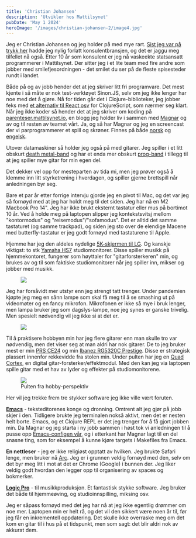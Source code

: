 ```yaml
---
title: 'Christian Johansen'
description: 'Utvikler hos Mattilsynet'
pubDate: 'May 1 2024'
heroImage: '/images/christian-johansen-2/image4.jpg'
---
```









<Question1/>

Jeg er Christian Johansen og jeg holder på med mye rart. [Sist jeg var på trykk her](https://mineverktoy.com/christian-johansen/) hadde jeg nylig forlatt konsulentbransjen, og det er jaggu meg tilfellet nå også. Etter 10 år som konsulent er jeg nå vaskeekte statsansatt programmerer i Mattilsynet. Der sitter jeg i et lite team med fire andre som jobber med smilefjesordningen - det smilet du ser på de fleste spisesteder rundt i landet.

Både på og av jobb hender det at jeg skriver litt fri programvare. Det mest kjente i så måte er nok test-verktøyet Sinon.JS, selv om jeg ikke lenger har noe med det å gjøre. Nå for tiden går det i Clojure-biblioteker, jeg jobber feks med [et alternativ til React osv](https://github.com/cjohansen/replicant) for ClojureScript, som nærmer seg klart. Når jeg ikke koder så hender det at jeg skriver om koding på [parenteser.mattilsynet.io](parenteser.mattilsynet.io), en blogg jeg holder liv i sammen med [Magnar](https://github.com/magnars) og av og til resten av teamet vårt. Ja, og så har Magnar og jeg en screencast der vi parprogrammerer et spill og skrøner. Finnes på både [norsk](https://www.zombieclj.no/) og [engelsk](https://www.parens-of-the-dead.com/).

Utover datamaskiner så holder jeg også på med gitarer. Jeg spiller i et litt obskurt [death metal-band](https://open.spotify.com/artist/42qpYEkV8ntVLixBhmlPM9?si=Y2V_g2syRrO3MyjdVFG-ag) og har et enda mer obskurt [prog-band](https://open.spotify.com/artist/6ahmGoH3FxIRgSh8B5j2vO?si=vnehcJgXQOGkYjpYOkD9_Q) i tillegg til at jeg spiller mye gitar for min egen del.

Det dekker vel opp for mesteparten av tida mi, men jeg prøver også å klemme inn litt styrketrening i hverdagen, og spiller gjerne brettspill når anledningen byr seg.

<Question2/>

Bare et par år etter forrige intervju gjorde jeg en pivot til Mac, og det var jeg så fornøyd med at jeg har holdt meg til det siden. Jeg har nå en M2 Macbook Pro 14". Jeg har ikke brukt eksternt tastatur eller mus på bortimot 10 år. Ved å holde meg på laptopen slipper jeg kontekstsvitsj mellom "kontormodus" og "reisemodus"/"sofamodus". Det er alltid det samme tastaturet (og samme trackpad), og siden jeg sto over de elendige Macene med butterfly-tastatur er jeg godt fornøyd med tastaturene til Apple.

Hjemme har jeg den aldeles nydelige [5K-skjermen til LG](https://www.komplett.no/product/1158320/datautstyr/skjermer/skjermer/lg-27-5k-skjerm-ultrafine-27md5kl-b). Og kanskje viktigst: to stk [Yamaha HS7](https://evenstadmusikk.no/yamaha/1059354/yamaha-hs7-studiomonitor-stk-svart-finish) studiomonitorer. Disse spiller musikk på hjemmekontoret, fungerer som høyttaler for "gitarforsterkeren" min, og brukes av og til som faktiske studiomonitorer når jeg spiller inn, mikser og jobber med musikk.

<figure>
    <img src='/images/christian-johansen-2/image1.jpg'/>
    <figcaption>
    </figcaption>
</figure>


Jeg har forsåvidt mer utstyr enn jeg strengt tatt trenger. Under pandemien kjøpte jeg meg en sånn lampe som skal få meg til å se smashing ut på videomøter og en fancy mikrofon. Mikrofonen er ikke så mye i bruk lenger, men lampa bruker jeg som dagslys-lampe, noe jeg synes er ganske trivelig. Men spesielt nødvendig vil jeg ikke si at det er.

<figure>
    <img src='/images/christian-johansen-2/image3.jpg'/>
    <figcaption>
    </figcaption>
</figure>

Til å praktisere hobbyen min har jeg flere gitarer enn man skulle tro var nødvendig, men det viser seg at man aldri har nok gitarer. De to jeg bruker mest er min [PRS CE24](https://prsguitars.com/electrics/model/ce_24_2024) og min [Ibanez RG5320C Prestige](https://www.ibanez.com/usa/products/detail/rg5320c_00_01.html). Disse er strategisk plassert innenfor rekkevidde fra stolen min. Under pulten har jeg en [Quad Cortex](https://neuraldsp.com/quad-cortex), en digital gitar-forsterker/effektmodul. Med den kan jeg via laptopen spille gitar med et hav av lyder og effekter på studiomonitorene.


<figure>
    <img src='/images/christian-johansen-2/image2.jpg'/>
    <figcaption>
        Pulten fra hobby-perspektiv
    </figcaption>
</figure>


<Question3/>

Her vil jeg trekke frem tre stykker software jeg ikke ville vært foruten.

**[Emacs](https://emacsforosx.com/)** - teksteditorenes konge og dronning. Omtrent alt jeg gjør på jobb skjer i den. Tidligere brukte jeg terminalen nokså aktivt, men det er nesten helt borte. Emacs, og et Clojure REPL er det jeg trenger for å få gjort jobben min. Da Magnar og jeg starta i ny jobb sammen i høst tok vi anledningen til å pusse opp [Emacs-configen vår](https://github.com/magnars/emacsd-reboot), og i etterkant har Magnar lagt til en del snasne ting, som for eksempel å kunne kjøre targets i Makefiles fra Emacs.

**En nettleser** - jeg er ikke religiøst opptatt av hvilken. Jeg brukte Safari lenge, men bruker nå [Arc](https://arc.net/). Jeg er i grunnen veldig fornøyd med den, selv om det byr meg litt i mot at det er Chrome (Google) i bunnen der. Jeg liker veldig godt hvordan den legger opp til organisering av spaces og bokmerker.

**[Logic Pro](https://www.apple.com/logic-pro/)** - til musikkproduksjon. Et fantastisk stykke software. Jeg bruker det både til hjemmeøving, og studioinnspilling, miksing osv.

<Question4/>

Jeg er såpass fornøyd med det jeg har nå at jeg ikke egentlig drømmer om noe mer. Laptopen min er helt rå, og det vil den sikkert være noen år til, før jeg får en inkrementell oppdatering. Det skulle ikke overraske meg om det kom en gitar til i hus på et tidspunkt, men som sagt: det blir aldri nok av akkurat dem.
